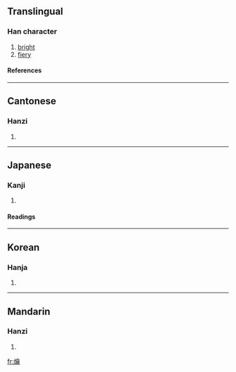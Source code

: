 ==Translingual==
===Han character===
{{Han char|rn=86|rad=火|as=17|sn=21|four=9882<sub>7</sub>|canj=火人一月 (FOMB)}}
# [[bright]]
# [[fiery]]
====References====
{{Han ref|kx=0687.240|dkj=19603|dj=1099.110|hdz=32248.080|uh=721A|ud=29210|bh=F5DB|bd=62939}}

----
==Cantonese==
===Hanzi===
{{yue-hanzi|jyut=|y=yeuk6}}
# {{defn|Cantonese}}

----
==Japanese==
===Kanji===
{{ja-kanji|grade=|rs=火17}}
# {{defn|Japanese}} 
====Readings====
{{ja-readings|on=[[やく]] (yaku), [[しゃく]] (shaku)|kun=}}

----
==Korean==
===Hanja===
{{ko-hanja|hangeul=약|eumhun=|rv=yak|mr=yak|y=ayk}}
# {{defn|Korean}}

----
==Mandarin==
===Hanzi===
{{cmn-hanzi|pin=[[yuè]] (yue4)|wg=yüeh<sup>4</sup>}}
# {{defn|Mandarin}}

[[fr:爚]]